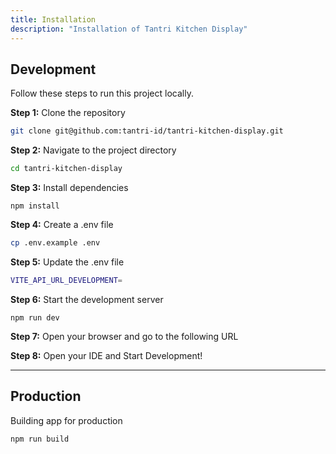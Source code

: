 ```yaml
---
title: Installation
description: "Installation of Tantri Kitchen Display"
---
```


## Development

Follow these steps to run this project locally.

<b>Step 1:</b> Clone the repository

```bash
git clone git@github.com:tantri-id/tantri-kitchen-display.git
```

<b>Step 2:</b> Navigate to the project directory

```bash
cd tantri-kitchen-display
```

<b>Step 3:</b> Install dependencies

```package-install
npm install
```

<b>Step 4:</b> Create a .env file

```bash
cp .env.example .env
```

<b>Step 5:</b> Update the .env file

```bash
VITE_API_URL_DEVELOPMENT=
```

<b>Step 6:</b> Start the development server

```package-install
npm run dev
```

<b>Step 7:</b> Open your browser and go to the following URL

<b>Step 8:</b> Open your IDE and Start Development!

---

## Production

Building app for production

```package-install
npm run build
```
